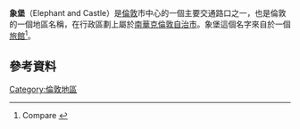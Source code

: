{{infobox UK place
|country = 英格蘭
|map_type = Greater London
|region = London
|population =
|official_name = Elephant and Castle
|latitude = 51.495
|longitude = -0.101
|london_borough = 南華克
|constituency_westminster =      
|post_town = LONDON
|postcode_area = SE
|postcode_district = SE1, SE11, SE17
|dial_code = 020
|os_grid_reference = TQ319789
}}
'''象堡'''（Elephant and Castle）是[[倫敦|倫敦]]市中心的一個主要交通路口之一，也是倫敦的一個地區名稱，在行政區劃上屬於[[南華克倫敦自治市|南華克倫敦自治市]]。象堡這個名字來自於一個[[旅館|旅館]]<ref>Compare {{cite book
 |last1            = Simpson
 |first1           = Jacqueline
 |author-link1     = Jacqueline Simpson
 |chapter          = Elephant and Castle
 |title            = Green Men & White Swans: The Folklore of British Pub Names
 |url              = https://books.google.com/books?id=ot6AzT3fO6AC
 |publisher        = Random House
 |publication-date = 2011
 |pages            = 90–92
 |isbn             = 9780099520177
 |accessdate       = 11 February 2015
 |quote            = The most famous pub of this name has long been demolished, but the area of London where it once stood is still known as the Elephant. [...] In the Middle Ages the elephant was regularly linked with the 'castle' both in the written descriptions in Bestiaries and in visual art, e.g. in church carvings.
 |archive-date     = 2016-04-22
 |archive-url      = https://web.archive.org/web/20160422082311/https://books.google.com/books?id=ot6AzT3fO6AC
 |dead-url         = no
}}</ref>。
== 參考資料 ==
{{reflist}}
{{Commonscat|Elephant and Castle|象堡}}
{{倫敦地區}}
[[Category:倫敦地區|Category:倫敦地區]]